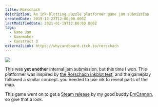 ---
title: Rorschach
description: An ink-blotting puzzle platformer game jam submission
createdDate: 2019-12-23T12:00:00.000Z
lastModifiedDate: 2021-01-19T12:00:00.000Z
tags:
  - Game Jam
  - Gamemaker
  - Construct 3
externalLink: https://whycardboard.itch.io/rorschach
---

![](/images/rorschach/image.png)

This was **yet another** internal jam submission, but this time I won. This platformer was inspired by [the Rorschach Inkblot test](https://en.wikipedia.org/wiki/Rorschach_test), and the gameplay followed a similar concept. you needed to use ink to reveal parts of the map.

This game went on to get a [Steam release](https://store.steampowered.com/app/1499210/Rorschach_Plus/) by my good buddy [EmCannon](https://emcannon.itch.io), so give that a look.
